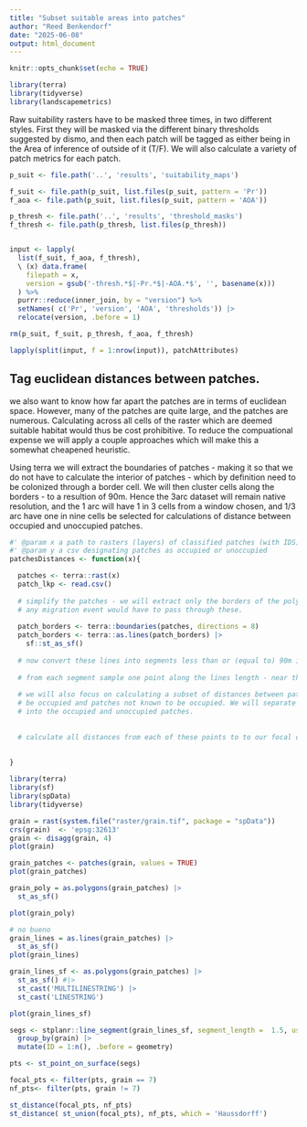 ```yaml
---
title: "Subset suitable areas into patches"
author: "Reed Benkendorf"
date: "2025-06-08"
output: html_document
---
```


```r
knitr::opts_chunk$set(echo = TRUE)
```

```r
library(terra)
library(tidyverse)
library(landscapemetrics)
```

Raw suitability rasters have to be masked three times, in two different styles. 
First they will be masked via the different binary thresholds suggested by dismo, and then each patch will be tagged as either being in the Area of inference of outside of it (T/F). 
We will also calculate a variety of patch metrics for each patch. 

```r
p_suit <- file.path('..', 'results', 'suitability_maps')

f_suit <- file.path(p_suit, list.files(p_suit, pattern = 'Pr'))
f_aoa <- file.path(p_suit, list.files(p_suit, pattern = 'AOA'))

p_thresh <- file.path('..', 'results', 'threshold_masks')
f_thresh <- file.path(p_thresh, list.files(p_thresh))


input <- lapply(
  list(f_suit, f_aoa, f_thresh),
  \ (x) data.frame(
    filepath = x,
    version = gsub('-thresh.*$|-Pr.*$|-AOA.*$', '', basename(x)))
  ) %>%
  purrr::reduce(inner_join, by = "version") %>%
  setNames( c('Pr', 'version', 'AOA', 'thresholds')) |>
  relocate(version, .before = 1)

rm(p_suit, f_suit, p_thresh, f_aoa, f_thresh)
```

```r
lapply(split(input, f = 1:nrow(input)), patchAttributes)
```


## Tag euclidean distances between patches. 

we also want to know how far apart the patches are in terms of euclidean space. 
However, many of the patches are quite large, and the patches are numerous. 
Calculating across all cells of the raster which are deemed suitable habitat would thus be cost prohibitive. 
To reduce the compuational expense we will apply a couple approaches which will make this a somewhat cheapened heuristic. 

Using terra we will extract the boundaries of patches - making it so that we do not have to calculate the interior of patches - which by definition need to be colonized through a border cell. 
We will then cluster cells along the borders - to a resultion of 90m. 
Hence the 3arc dataset will remain native resolution, and the 1 arc will have 1 in 3 cells from a window chosen, and 1/3 arc have one in nine cells be selected for calculations of distance between occupied and unoccupied patches. 

```r

#' @param x a path to rasters (layers) of classified patches (with IDS)
#' @param y a csv designating patches as occupied or unoccupied 
patchesDistances <- function(x){

  patches <- terra::rast(x)
  patch_lkp <- read.csv()
  
  # simplify the patches - we will extract only the borders of the polygons as 
  # any migration event would have to pass through these. 
  
  patch_borders <- terra::boundaries(patches, directions = 8)
  patch_borders <- terra::as.lines(patch_borders) |> 
    sf::st_as_sf()
  
  # now convert these lines into segments less than or (equal to) 90m in length #
  
  # from each segment sample one point along the lines length - near the center. 
  
  # we will also focus on calculating a subset of distances between patches known to 
  # be occupied and patches not known to be occupied. We will separate the data set 
  # into the occupied and unoccupied patches. 
  
  
  # calculate all distances from each of these points to to our focal occupied polygons #
  
  
}

library(terra)
library(sf)
library(spData)
library(tidyverse)

grain = rast(system.file("raster/grain.tif", package = "spData"))
crs(grain)  <- 'epsg:32613'
grain <- disagg(grain, 4)
plot(grain)

grain_patches <- patches(grain, values = TRUE)
plot(grain_patches)

grain_poly = as.polygons(grain_patches) |> 
  st_as_sf()

plot(grain_poly)

# no bueno 
grain_lines = as.lines(grain_patches) |>
  st_as_sf() 
plot(grain_lines)

grain_lines_sf <- as.polygons(grain_patches) |> 
  st_as_sf() #|>
  st_cast('MULTILINESTRING') |>
  st_cast('LINESTRING')

plot(grain_lines_sf)

segs <- stplanr::line_segment(grain_lines_sf, segment_length =  1.5, use_rsgeo = TRUE) |>
  group_by(grain) |>
  mutate(ID = 1:n(), .before = geometry)

pts <- st_point_on_surface(segs)

focal_pts <- filter(pts, grain == 7)
nf_pts<- filter(pts, grain != 7)

st_distance(focal_pts, nf_pts)
st_distance( st_union(focal_pts), nf_pts, which = 'Haussdorff')


```

